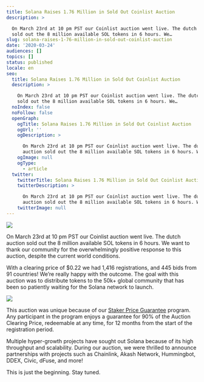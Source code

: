 ```yaml
---
title: Solana Raises 1.76 Million in Sold Out Coinlist Auction
description: >

  On March 23rd at 10 pm PST our Coinlist auction went live. The dutch auction
  sold out the 8 million available SOL tokens in 6 hours. We…
slug: solana-raises-1-76-million-in-sold-out-coinlist-auction
date: '2020-03-24'
audiences: []
topics: []
status: published
locale: en
seo:
  title: Solana Raises 1.76 Million in Sold Out Coinlist Auction
  description: >

    On March 23rd at 10 pm PST our Coinlist auction went live. The dutch auction
    sold out the 8 million available SOL tokens in 6 hours. We…
  noIndex: false
  noFollow: false
  openGraph:
    ogTitle: Solana Raises 1.76 Million in Sold Out Coinlist Auction
    ogUrl: ''
    ogDescription: >

      On March 23rd at 10 pm PST our Coinlist auction went live. The dutch
      auction sold out the 8 million available SOL tokens in 6 hours. We…
    ogImage: null
    ogType:
      - article
  twitter:
    twitterTitle: Solana Raises 1.76 Million in Sold Out Coinlist Auction
    twitterDescription: >

      On March 23rd at 10 pm PST our Coinlist auction went live. The dutch
      auction sold out the 8 million available SOL tokens in 6 hours. We…
    twitterImage: null
---
```


![](/solana-raises-1-76-million-in-sold-out-coinlist-auction/image-1.jpg)

On March 23rd at 10 pm PST our Coinlist auction went live. The dutch auction sold out the 8 million available SOL tokens in 6 hours. We want to thank our community for the overwhelmingly positive response to this auction, despite the current world conditions.

With a clearing price of $0.22 we had 1,416 registrations, and 445 bids from 91 countries! We’re really happy with the outcome. The goal with this auction was to distribute tokens to the 50k+ global community that has been so patiently waiting for the Solana network to launch.

![](/solana-raises-1-76-million-in-sold-out-coinlist-auction/image-2.jpg)

This auction was unique because of our [Staker Price Guarantee](http://solana.com/staker-price-guarantee.pdf?ref=solana.ghost.io) program. Any participant in the program enjoys a guarantee for 90% of the Auction Clearing Price, redeemable at any time, for 12 months from the start of the registration period.

Multiple hyper-growth projects have sought out Solana because of its high throughput and scalability. During our auction, we were thrilled to announce partnerships with projects such as Chainlink, Akash Network, Hummingbot, DDEX, Civic, dFuse, and more!

This is just the beginning. Stay tuned.
